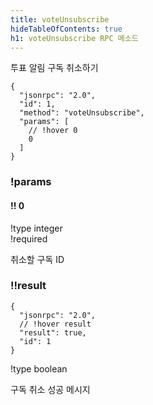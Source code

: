 ```yaml
---
title: voteUnsubscribe
hideTableOfContents: true
h1: voteUnsubscribe RPC 메소드
---
```


투표 알림 구독 취소하기

<APIMethod>

```jsonc !!request
{
  "jsonrpc": "2.0",
  "id": 1,
  "method": "voteUnsubscribe",
  "params": [
    // !hover 0
    0
  ]
}
```

### !params

#### !! 0

!type integer  
!required

취소할 구독 ID

### !!result

```jsonc !response
{
  "jsonrpc": "2.0",
  // !hover result
  "result": true,
  "id": 1
}
```

!type boolean

구독 취소 성공 메시지

</APIMethod>
